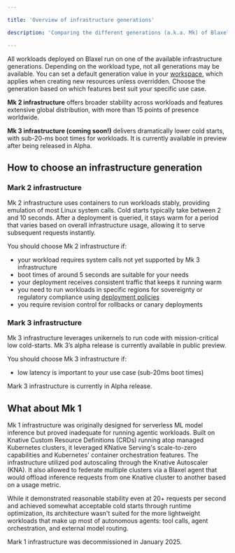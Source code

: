 ```yaml
---

title: 'Overview of infrastructure generations'

description: 'Comparing the different generations (a.k.a. Mk) of Blaxel's infrastructure.'

---
```


All workloads deployed on Blaxel run on one of the available infrastructure generations. Depending on the workload type, not all generations may be available. You can set a default generation value in your [workspace](../Security/Workspace-access-control), which applies when creating new resources unless overridden. Choose the generation based on which features best suit your specific use case. 

**Mk 2 infrastructure** offers broader stability across workloads and features extensive global distribution, with more than 15 points of presence worldwide.

**Mk 3 infrastructure (coming soon!)** delivers dramatically lower cold starts, with sub-20-ms boot times for workloads. It is currently available in preview after being released in Alpha.

## How to choose an infrastructure generation

### Mark 2 infrastructure

Mk 2 infrastructure uses containers to run workloads stably, providing emulation of most Linux system calls. Cold starts typically take between 2 and 10 seconds. After a deployment is queried, it stays warm for a period that varies based on overall infrastructure usage, allowing it to serve subsequent requests instantly.

You should choose Mk 2 infrastructure if:

- your workload requires system calls not yet supported by Mk 3 infrastructure
- boot times of around 5 seconds are suitable for your needs
- your deployment receives consistent traffic that keeps it running warm
- you need to run workloads in specific regions for sovereignty or regulatory compliance using [deployment policies](../Model-Governance/Policies)
- you require revision control for rollbacks or canary deployments

### Mark 3 infrastructure

Mk 3 infrastructure leverages unikernels to run code with mission-critical low cold-starts. Mk 3’s alpha release is currently available in public preview. 

You should choose Mk 3 infrastructure if:

- low latency is important to your use case (sub-20ms boot times)

<Warning>Mark 3 infrastructure is currently in Alpha release.</Warning>

## What about Mk 1

Mk 1 infrastructure was originally designed for serverless ML model inference but proved inadequate for running agentic workloads. Built on Knative Custom Resource Definitions (CRDs) running atop managed Kubernetes clusters, it leveraged KNative Serving's scale-to-zero capabilities and Kubernetes' container orchestration features. The infrastructure utilized pod autoscaling through the Knative Autoscaler (KNA). It also allowed to federate multiple clusters via a Blaxel agent that would offload inference requests from one Knative cluster to another based on a usage metric. 

While it demonstrated reasonable stability even at 20+ requests per second and achieved somewhat acceptable cold starts through runtime optimization, its architecture wasn't suited for the more lightweight workloads that make up most of autonomous agents: tool calls, agent orchestration, and external model routing.

Mark 1 infrastructure was decommissioned in January 2025.